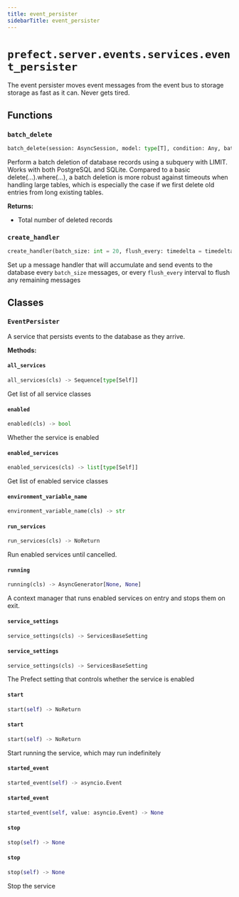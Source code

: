 ```yaml
---
title: event_persister
sidebarTitle: event_persister
---
```


# `prefect.server.events.services.event_persister`



The event persister moves event messages from the event bus to storage
storage as fast as it can.  Never gets tired.


## Functions

### `batch_delete` <sup><a href="https://github.com/PrefectHQ/prefect/blob/main/src/prefect/server/events/services/event_persister.py#L48" target="_blank"><Icon icon="github" style="width: 14px; height: 14px;" /></a></sup>

```python
batch_delete(session: AsyncSession, model: type[T], condition: Any, batch_size: int = 10000) -> int
```


Perform a batch deletion of database records using a subquery with LIMIT. Works with both PostgreSQL and
SQLite. Compared to a basic delete(...).where(...), a batch deletion is more robust against timeouts
when handling large tables, which is especially the case if we first delete old entries from long
existing tables.

**Returns:**
- Total number of deleted records


### `create_handler` <sup><a href="https://github.com/PrefectHQ/prefect/blob/main/src/prefect/server/events/services/event_persister.py#L145" target="_blank"><Icon icon="github" style="width: 14px; height: 14px;" /></a></sup>

```python
create_handler(batch_size: int = 20, flush_every: timedelta = timedelta(seconds=5), trim_every: timedelta = timedelta(minutes=15)) -> AsyncGenerator[MessageHandler, None]
```


Set up a message handler that will accumulate and send events to
the database every `batch_size` messages, or every `flush_every` interval to flush
any remaining messages


## Classes

### `EventPersister` <sup><a href="https://github.com/PrefectHQ/prefect/blob/main/src/prefect/server/events/services/event_persister.py#L83" target="_blank"><Icon icon="github" style="width: 14px; height: 14px;" /></a></sup>


A service that persists events to the database as they arrive.


**Methods:**

#### `all_services` <sup><a href="https://github.com/PrefectHQ/prefect/blob/main/src/prefect/server/services/base.py#L92" target="_blank"><Icon icon="github" style="width: 14px; height: 14px;" /></a></sup>

```python
all_services(cls) -> Sequence[type[Self]]
```

Get list of all service classes


#### `enabled` <sup><a href="https://github.com/PrefectHQ/prefect/blob/main/src/prefect/server/services/base.py#L87" target="_blank"><Icon icon="github" style="width: 14px; height: 14px;" /></a></sup>

```python
enabled(cls) -> bool
```

Whether the service is enabled


#### `enabled_services` <sup><a href="https://github.com/PrefectHQ/prefect/blob/main/src/prefect/server/services/base.py#L106" target="_blank"><Icon icon="github" style="width: 14px; height: 14px;" /></a></sup>

```python
enabled_services(cls) -> list[type[Self]]
```

Get list of enabled service classes


#### `environment_variable_name` <sup><a href="https://github.com/PrefectHQ/prefect/blob/main/src/prefect/server/services/base.py#L83" target="_blank"><Icon icon="github" style="width: 14px; height: 14px;" /></a></sup>

```python
environment_variable_name(cls) -> str
```

#### `run_services` <sup><a href="https://github.com/PrefectHQ/prefect/blob/main/src/prefect/server/services/base.py#L127" target="_blank"><Icon icon="github" style="width: 14px; height: 14px;" /></a></sup>

```python
run_services(cls) -> NoReturn
```

Run enabled services until cancelled.


#### `running` <sup><a href="https://github.com/PrefectHQ/prefect/blob/main/src/prefect/server/services/base.py#L112" target="_blank"><Icon icon="github" style="width: 14px; height: 14px;" /></a></sup>

```python
running(cls) -> AsyncGenerator[None, None]
```

A context manager that runs enabled services on entry and stops them on
exit.


#### `service_settings` <sup><a href="https://github.com/PrefectHQ/prefect/blob/main/src/prefect/server/events/services/event_persister.py#L89" target="_blank"><Icon icon="github" style="width: 14px; height: 14px;" /></a></sup>

```python
service_settings(cls) -> ServicesBaseSetting
```

#### `service_settings` <sup><a href="https://github.com/PrefectHQ/prefect/blob/main/src/prefect/server/services/base.py#L78" target="_blank"><Icon icon="github" style="width: 14px; height: 14px;" /></a></sup>

```python
service_settings(cls) -> ServicesBaseSetting
```

The Prefect setting that controls whether the service is enabled


#### `start` <sup><a href="https://github.com/PrefectHQ/prefect/blob/main/src/prefect/server/events/services/event_persister.py#L106" target="_blank"><Icon icon="github" style="width: 14px; height: 14px;" /></a></sup>

```python
start(self) -> NoReturn
```

#### `start` <sup><a href="https://github.com/PrefectHQ/prefect/blob/main/src/prefect/server/services/base.py#L137" target="_blank"><Icon icon="github" style="width: 14px; height: 14px;" /></a></sup>

```python
start(self) -> NoReturn
```

Start running the service, which may run indefinitely


#### `started_event` <sup><a href="https://github.com/PrefectHQ/prefect/blob/main/src/prefect/server/events/services/event_persister.py#L97" target="_blank"><Icon icon="github" style="width: 14px; height: 14px;" /></a></sup>

```python
started_event(self) -> asyncio.Event
```

#### `started_event` <sup><a href="https://github.com/PrefectHQ/prefect/blob/main/src/prefect/server/events/services/event_persister.py#L103" target="_blank"><Icon icon="github" style="width: 14px; height: 14px;" /></a></sup>

```python
started_event(self, value: asyncio.Event) -> None
```

#### `stop` <sup><a href="https://github.com/PrefectHQ/prefect/blob/main/src/prefect/server/events/services/event_persister.py#L129" target="_blank"><Icon icon="github" style="width: 14px; height: 14px;" /></a></sup>

```python
stop(self) -> None
```

#### `stop` <sup><a href="https://github.com/PrefectHQ/prefect/blob/main/src/prefect/server/services/base.py#L142" target="_blank"><Icon icon="github" style="width: 14px; height: 14px;" /></a></sup>

```python
stop(self) -> None
```

Stop the service


